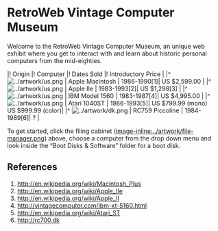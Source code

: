 = RetroWeb Vintage Computer Museum =

Welcome to the RetroWeb Vintage Computer Museum, an unique web exhibit where you get to interact with and learn about historic personal computers from the mid-eighties.

|!      Origin                 |!     Computer     |! Dates Sold |!       Introductory Price              |
|^ [[Image:../artwork/us.png]] | Apple Macintosh   | 1986-1990[1]| US $2,599.00                           |
|^ [[Image:../artwork/us.png]] | Apple IIe         | 1983-1993[2]| US $1,298[3]                           |
|^ [[Image:../artwork/us.png]] | IBM Model 1560    | 1983-1987[4]| US $4,995.00                           |
|^ [[Image:../artwork/us.png]] | Atari 1040ST      | 1986-1993[5]| US $799.99 (mono)<br>US $999.99 (color)|
|^ [[Image:../artwork/dk.png]] | RC759 Piccoline   | 1984-1989[6]| ?                                      |

To get started, click the filing cabinet ([[image-inline:../artwork/file-manager.png]]) above, choose a computer from the drop down menu and look inside the &ldquo;Boot Disks &amp; Software&rdquo; folder for a boot disk.

== References ==

# http://en.wikipedia.org/wiki/Macintosh_Plus
# http://en.wikipedia.org/wiki/Apple_IIe
# http://en.wikipedia.org/wiki/Apple_II
# http://vintagecomputer.com/ibm-xt-5160.html
# http://en.wikipedia.org/wiki/Atari_ST
# http://rc700.dk